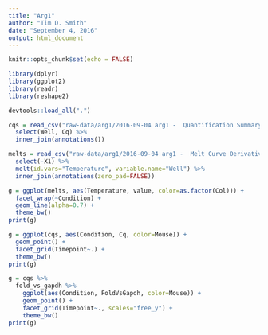 ```yaml
---
title: "Arg1"
author: "Tim D. Smith"
date: "September 4, 2016"
output: html_document
---
```


```r
knitr::opts_chunk$set(echo = FALSE)

library(dplyr)
library(ggplot2)
library(readr)
library(reshape2)

devtools::load_all(".")

cqs = read_csv("raw-data/arg1/2016-09-04 arg1 -  Quantification Summary_0.csv") %>%
  select(Well, Cq) %>%
  inner_join(annotations())

melts = read_csv("raw-data/arg1/2016-09-04 arg1 -  Melt Curve Derivative Results_SYBR.csv") %>%
  select(-X1) %>%
  melt(id.vars="Temperature", variable.name="Well") %>%
  inner_join(annotations(zero_pad=FALSE))
```

```r
g = ggplot(melts, aes(Temperature, value, color=as.factor(Col))) +
  facet_wrap(~Condition) +
  geom_line(alpha=0.7) +
  theme_bw()
print(g)
```

```r
g = ggplot(cqs, aes(Condition, Cq, color=Mouse)) +
  geom_point() +
  facet_grid(Timepoint~.) +
  theme_bw()
print(g)
```

```r
g = cqs %>%
  fold_vs_gapdh %>%
    ggplot(aes(Condition, FoldVsGapdh, color=Mouse)) +
    geom_point() +
    facet_grid(Timepoint~., scales="free_y") +
    theme_bw()
print(g)
```